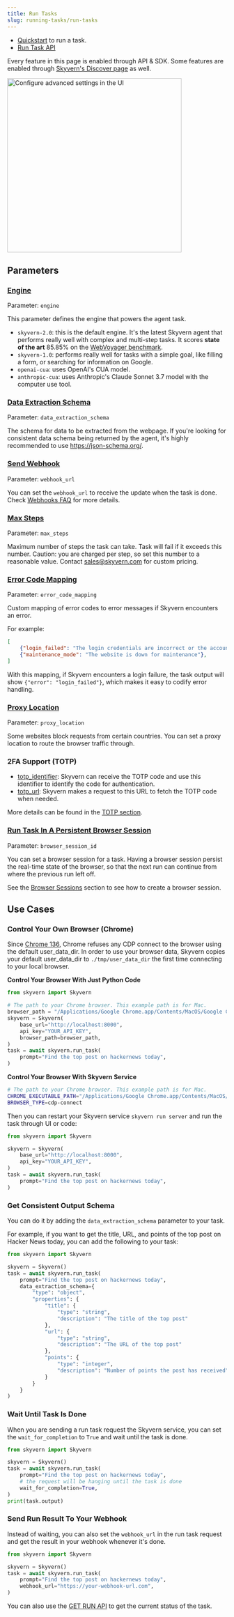 ```yaml
---
title: Run Tasks
slug: running-tasks/run-tasks
---
```


- [Quickstart](/getting-started/quickstart) to run a task.
- [Run Task API](/api-reference/api-reference/agent/run-task)

Every feature in this page is enabled through API & SDK. Some features are enabled through [Skyvern's Discover page](https://app.skyvern.com/discover) as well.
 
<Frame caption="Run Task UI">
<img src="../images/run_tasks/ui_run_task.png" alt="Configure advanced settings in the UI" width="400" />
</Frame>

## Parameters

### [Engine](/api-reference/api-reference/agent/run-task#request.body.engine)

Parameter: `engine`

This parameter defines the engine that powers the agent task.

- `skyvern-2.0`: this is the default engine. It's the latest Skyvern agent that performs really well with complex and multi-step tasks. It scores **state of the art** 85.85% on the [WebVoyager benchmark](https://blog.skyvern.com/skyvern-2-0-state-of-the-art-web-navigation-with-85-8-on-webvoyager-eval/).
- `skyvern-1.0`: performs really well for tasks with a simple goal, like filling a form, or searching for information on Google.
- `openai-cua`: uses OpenAI's CUA model.
- `anthropic-cua`: uses Anthropic's Claude Sonnet 3.7 model with the computer use tool.


### [Data Extraction Schema](/api-reference/api-reference/agent/run-task#request.body.data_extraction_schema)

Parameter: `data_extraction_schema`

The schema for data to be extracted from the webpage. If you're looking for consistent data schema being returned by the agent, it's highly recommended to use https://json-schema.org/.

### [Send Webhook](/api-reference/api-reference/agent/run-task#request.body.webhook_url)

Parameter: `webhook_url`

You can set the `webhook_url` to receive the update when the task is done. Check [Webhooks FAQ](/running-tasks/webhooks-faq) for more details.

### [Max Steps](/api-reference/api-reference/agent/run-task#request.body.max_steps)

Parameter: `max_steps`

Maximum number of steps the task can take. Task will fail if it exceeds this number. Caution: you are charged per step, so set this number to a reasonable value. Contact sales@skyvern.com for custom pricing.

### [Error Code Mapping](/api-reference/api-reference/agent/run-task#request.body.error_code_mapping)

Parameter: `error_code_mapping`

Custom mapping of error codes to error messages if Skyvern encounters an error.

For example:
```json
[
    {"login_failed": "The login credentials are incorrect or the account is locked"},
    {"maintenance_mode": "The website is down for maintenance"},
]
```
With this mapping, if Skyvern encounters a login failure, the task output will show `{"error": "login_failed"}`, which makes it easy to codify error handling.

### [Proxy Location](/api-reference/api-reference/agent/run-task#request.body.proxy_location)

Parameter: `proxy_location`

Some websites block requests from certain countries. You can set a proxy location to route the browser traffic through.

### 2FA Support (TOTP)
- [totp_identifier](/api-reference/api-reference/agent/run-task#request.body.totp_identifier): Skyvern can receive the TOTP code and use this identifier to identify the code for authentication.
- [totp_url](/api-reference/api-reference/agent/run-task#request.body.totp_url): Skyvern makes a request to this URL to fetch the TOTP code when needed.

More details can be found in the [TOTP section](/credentials/totp).

### [Run Task In A Persistent Browser Session](/api-reference/api-reference/agent/run-task#request.body.browser_session_id)
Parameter: `browser_session_id`

You can set a browser session for a task. Having a browser session persist the real-time state of the browser, so that the next run can continue from where the previous run left off.

See the [Browser Sessions](/browser-sessions/introduction) section to see how to create a browser session.

## Use Cases
### Control Your Own Browser (Chrome) 
<Warning>Since [Chrome 136](https://developer.chrome.com/blog/remote-debugging-port), Chrome refuses any CDP connect to the browser using the default user_data_dir. In order to use your browser data, Skyvern copies your default user_data_dir to `./tmp/user_data_dir` the first time connecting to your local browser.</Warning>

**Control Your Browser With Just Python Code**
```python
from skyvern import Skyvern

# The path to your Chrome browser. This example path is for Mac.
browser_path = "/Applications/Google Chrome.app/Contents/MacOS/Google Chrome"
skyvern = Skyvern(
	base_url="http://localhost:8000",
	api_key="YOUR_API_KEY",
	browser_path=browser_path,
)
task = await skyvern.run_task(
	prompt="Find the top post on hackernews today",
)
```

**Control Your Browser With Skyvern Service** 
```bash
# The path to your Chrome browser. This example path is for Mac.
CHROME_EXECUTABLE_PATH="/Applications/Google Chrome.app/Contents/MacOS/Google Chrome"
BROWSER_TYPE=cdp-connect
```

Then you can restart your Skyvern service `skyvern run server` and run the task through UI or code:
```python
from skyvern import Skyvern

skyvern = Skyvern(
	base_url="http://localhost:8000",
	api_key="YOUR_API_KEY",
)
task = await skyvern.run_task(
	prompt="Find the top post on hackernews today",
)
```

### Get Consistent Output Schema
You can do it by adding the `data_extraction_schema` parameter to your task.

For example, if you want to get the title, URL, and points of the top post on Hacker News today, you can add the following to your task:
```python
from skyvern import Skyvern

skyvern = Skyvern()
task = await skyvern.run_task(
    prompt="Find the top post on hackernews today",
    data_extraction_schema={
        "type": "object",
        "properties": {
            "title": {
                "type": "string",
                "description": "The title of the top post"
            },
            "url": {
                "type": "string",
                "description": "The URL of the top post"
            },
            "points": {
                "type": "integer",
                "description": "Number of points the post has received"
            }
        }
    }
)
```

### Wait Until Task Is Done
When you are sending a run task request the Skyvern service, you can set the `wait_for_completion` to `True` and wait until the task is done.
```python
from skyvern import Skyvern

skyvern = Skyvern()
task = await skyvern.run_task(
    prompt="Find the top post on hackernews today",
    # the request will be hanging until the task is done
    wait_for_completion=True,
)
print(task.output)
```

### Send Run Result To Your Webhook
Instead of waiting, you can also set the `webhook_url` in the run task request and get the result in your webhook whenever it's done.
```python
from skyvern import Skyvern

skyvern = Skyvern()
task = await skyvern.run_task(
    prompt="Find the top post on hackernews today",
    webhook_url="https://your-webhook-url.com",
)
```
You can also use the [GET RUN API](/api-reference/api-reference/agent/get-run) to get the current status of the task.